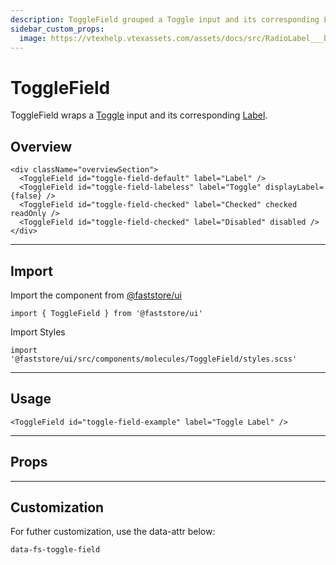 ```yaml
---
description: ToggleField grouped a Toggle input and its corresponding Label.
sidebar_custom_props:
  image: https://vtexhelp.vtexassets.com/assets/docs/src/RadioLabel___b3fc3b7a139796e4921349df5aaa270c.png
---
```



# ToggleField

ToggleField wraps a [Toggle](/reference/ui/molecules/Toggle) input and its corresponding [Label](/reference/ui/atoms/Label).

## Overview

```tsx live
<div className="overviewSection">
  <ToggleField id="toggle-field-default" label="Label" />
  <ToggleField id="toggle-field-labeless" label="Toggle" displayLabel={false} />
  <ToggleField id="toggle-field-checked" label="Checked" checked readOnly />
  <ToggleField id="toggle-field-checked" label="Disabled" disabled />
</div>
```

---

## Import

Import the component from <a href="https://www.faststore.dev/reference/ui/get-started-faststore-ui">@faststore/ui</a>

```tsx
import { ToggleField } from '@faststore/ui'
```

Import Styles

```tsx
import '@faststore/ui/src/components/molecules/ToggleField/styles.scss'
```

---

## Usage

```tsx live
<ToggleField id="toggle-field-example" label="Toggle Label" />
```

---

## Props

<PropsSection name="ToggleField" />

---

## Customization

For futher customization, use the data-attr below:

`data-fs-toggle-field`
